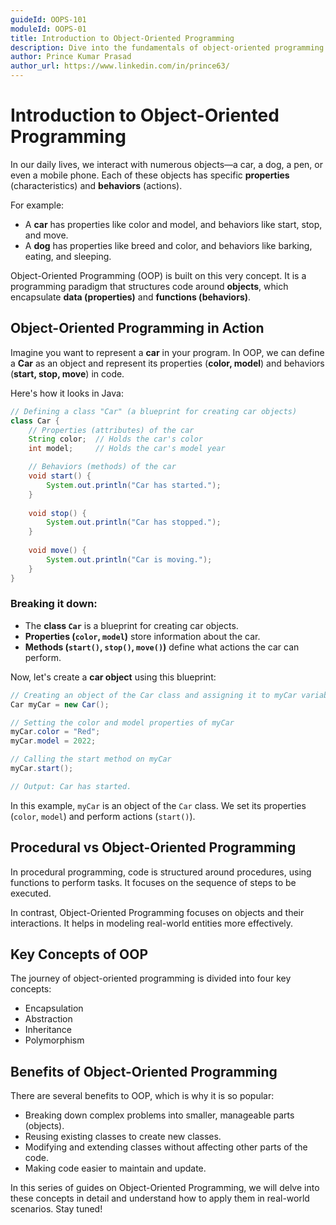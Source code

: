 ```yaml
---
guideId: OOPS-101
moduleId: OOPS-01
title: Introduction to Object-Oriented Programming
description: Dive into the fundamentals of object-oriented programming (OOP) with practical, real-world examples.
author: Prince Kumar Prasad
author_url: https://www.linkedin.com/in/prince63/
---
```


# Introduction to Object-Oriented Programming  

In our daily lives, we interact with numerous objects—a car, a dog, a pen, or even a mobile phone. Each of these objects has specific **properties** (characteristics) and **behaviors** (actions).  

For example:  
- A **car** has properties like color and model, and behaviors like start, stop, and move.  
- A **dog** has properties like breed and color, and behaviors like barking, eating, and sleeping.  

Object-Oriented Programming (OOP) is built on this very concept. It is a programming paradigm that structures code around **objects**, which encapsulate **data (properties)** and **functions (behaviors)**.  

## Object-Oriented Programming in Action  

Imagine you want to represent a **car** in your program. In OOP, we can define a **Car** as an object and represent its properties (**color, model**) and behaviors (**start, stop, move**) in code.  

Here's how it looks in Java:  

```java
// Defining a class "Car" (a blueprint for creating car objects)
class Car {
    // Properties (attributes) of the car
    String color;  // Holds the car's color
    int model;     // Holds the car's model year

    // Behaviors (methods) of the car
    void start() {
        System.out.println("Car has started.");
    }
    
    void stop() {
        System.out.println("Car has stopped.");
    }
    
    void move() {
        System.out.println("Car is moving.");
    }
}
```

### Breaking it down:  
- The **class `Car`** is a blueprint for creating car objects.  
- **Properties (`color`, `model`)** store information about the car.  
- **Methods (`start()`, `stop()`, `move()`)** define what actions the car can perform.  

Now, let's create a **car object** using this blueprint:  

```java
// Creating an object of the Car class and assigning it to myCar variable
Car myCar = new Car();

// Setting the color and model properties of myCar
myCar.color = "Red";
myCar.model = 2022;

// Calling the start method on myCar
myCar.start();

// Output: Car has started.
```

In this example, `myCar` is an object of the `Car` class. We set its properties (`color`, `model`) and perform actions (`start()`).  

## Procedural vs Object-Oriented Programming

In procedural programming, code is structured around procedures, using functions to perform tasks. It focuses on the sequence of steps to be executed.

In contrast, Object-Oriented Programming focuses on objects and their interactions. It helps in modeling real-world entities more effectively.

## Key Concepts of OOP

The journey of object-oriented programming is divided into four key concepts:

- Encapsulation
- Abstraction
- Inheritance
- Polymorphism

## Benefits of Object-Oriented Programming

There are several benefits to OOP, which is why it is so popular:

- Breaking down complex problems into smaller, manageable parts (objects).
- Reusing existing classes to create new classes.
- Modifying and extending classes without affecting other parts of the code.
- Making code easier to maintain and update.

In this series of guides on Object-Oriented Programming, we will delve into these concepts in detail and understand how to apply them in real-world scenarios. Stay tuned!